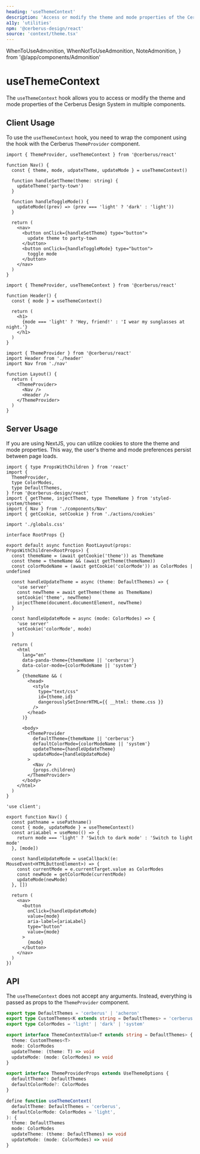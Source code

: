 ```yaml
---
heading: 'useThemeContext'
description: 'Access or modify the theme and mode properties of the Cerberus Design System in multiple components.'
a11y: 'utilities'
npm: '@cerberus-design/react'
source: 'context/theme.tsx'
---
```


  WhenToUseAdmonition,
  WhenNotToUseAdmonition,
  NoteAdmonition,
} from '@/app/components/Admonition'

# useThemeContext

The `useThemeContext` hook allows you to access or modify the theme and mode properties of the Cerberus Design System in multiple components.

<WhenToUseAdmonition description="This hook is ideal for when you need to access or modify the theme or mode properties of the Cerberus Design System in multiple components." />

## Client Usage

To use the `useThemeContext` hook, you need to wrap the component using the hook with the Cerberus `ThemeProvider` component.

```tsx title="nav.tsx" {4}
import { ThemeProvider, useThemeContext } from '@cerberus/react'

function Nav() {
  const { theme, mode, udpateTheme, updateMode } = useThemeContext()

  function handleSetTheme(theme: string) {
    updateTheme('party-town')
  }

  function handleToggleMode() {
    updateMode((prev) => (prev === 'light' ? 'dark' : 'light'))
  }

  return (
    <nav>
      <button onClick={handleSetTheme} type="button">
        update theme to party-town
      </button>
      <button onClick={handleToggleMode} type="button">
        toggle mode
      </button>
    </nav>
  )
}
```

```tsx title="header.tsx" {4}
import { ThemeProvider, useThemeContext } from '@cerberus/react'

function Header() {
  const { mode } = useThemeContext()

  return (
    <h1>
      {mode === 'light' ? 'Hey, friend!' : 'I wear my sunglasses at night.'}
    </h1>
  )
}
```

```tsx title="layout.tsx" {7}
import { ThemeProvider } from '@cerberus/react'
import Header from './header'
import Nav from './nav'

function Layout() {
  return (
    <ThemeProvider>
      <Nav />
      <Header />
    </ThemeProvider>
  )
}
```

<WhenNotToUseAdmonition description="When you need to access or modify the theme or mode proprties in a single component, consider using the `useTheme` hook instead." />

## Server Usage

If you are using NextJS, you can utilize cookies to store the theme and mode properties. This way, the user's theme and mode preferences persist between page loads.

```tsx title="app/layout.tsx"
import { type PropsWithChildren } from 'react'
import {
  ThemeProvider,
  type ColorModes,
  type DefaultThemes,
} from '@cerberus-design/react'
import { getTheme, injectTheme, type ThemeName } from 'styled-system/themes'
import { Nav } from './components/Nav'
import { getCookie, setCookie } from './actions/cookies'

import './globals.css'

interface RootProps {}

export default async function RootLayout(props: PropsWithChildren<RootProps>) {
  const themeName = (await getCookie('theme')) as ThemeName
  const theme = themeName && (await getTheme(themeName))
  const colorModeName = (await getCookie('colorMode')) as ColorModes | undefined

  const handleUpdateTheme = async (theme: DefaultThemes) => {
    'use server'
    const newTheme = await getTheme(theme as ThemeName)
    setCookie('theme', newTheme)
    injectTheme(document.documentElement, newTheme)
  }

  const handleUpdateMode = async (mode: ColorModes) => {
    'use server'
    setCookie('colorMode', mode)
  }

  return (
    <html
      lang="en"
      data-panda-theme={themeName || 'cerberus'}
      data-color-mode={colorModeName || 'system'}
    >
      {themeName && (
        <head>
          <style
            type="text/css"
            id={theme.id}
            dangerouslySetInnerHTML={{ __html: theme.css }}
          />
        </head>
      )}

      <body>
        <ThemeProvider
          defaultTheme={themeName || 'cerberus'}
          defaultColorMode={colorModeName || 'system'}
          updateTheme={handleUpdateTheme}
          updateMode={handleUpdateMode}
        >
          <Nav />
          {props.children}
        </ThemeProvider>
      </body>
    </html>
  )
}
```

```tsx title="app/components/Nav.tsx"
'use client';

export function Nav() {
  const pathname = usePathname()
  const { mode, updateMode } = useThemeContext()
  const ariaLabel = useMemo(() => {
    return mode === 'light' ? 'Switch to dark mode' : 'Switch to light mode'
  }, [mode])

  const handleUpdateMode = useCallback((e: MouseEvent<HTMLButtonElement>) => {
    const currentMode = e.currentTarget.value as ColorModes
    const newMode = getColorMode(currentMode)
    updateMode(newMode)
  }, [])

  return (
    <nav>
      <button
        onClick={handleUpdateMode}
        value={mode}
        aria-label={ariaLabel}
        type="button"
        value={mode}
      >
        {mode}
      </button>
    </nav>
  )
})
```


## API

The `useThemeContext` does not accept any arguments. Instead, everything is passed as props to the `ThemeProvider` component.

```ts showLineNumbers=false
export type DefaultThemes = 'cerberus' | 'acheron'
export type CustomThemes<K extends string = DefaultThemes> = 'cerberus' | K
export type ColorModes = 'light' | 'dark' | 'system'

export interface ThemeContextValue<T extends string = DefaultThemes> {
  theme: CustomThemes<T>
  mode: ColorModes
  updateTheme: (theme: T) => void
  updateMode: (mode: ColorModes) => void
}

export interface ThemeProviderProps extends UseThemeOptions {
  defaultTheme?: DefaultThemes
  defaultColorMode?: ColorModes
}

define function useThemeContext(
  defaultTheme: DefaultThemes = 'cerberus',
  defaultColorMode: ColorModes = 'light',
): {
  theme: DefaultThemes
  mode: ColorModes
  updateTheme: (theme: DefaultThemes) => void
  updateMode: (mode: ColorModes) => void
}
```
